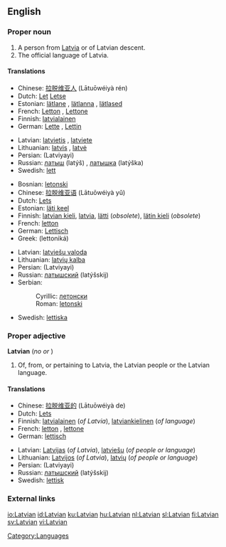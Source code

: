 ==English==

===Proper noun===
{{wikipedia}}
{{en-proper noun}}

# A person from [[Latvia]] or of Latvian descent.
# The official language of Latvia.

====Translations====
{{trans-top|person}}
*Chinese: [[拉脱维亚人]] (Lātuōwéiyà rén)
*Dutch: [[Let]] {{m}} [[Letse]] {{f}}
*Estonian: [[lätlane]] {{mf}}, [[lätlanna]] {{f}}, [[lätlased]] {{p}}
*French: [[Letton]] {{m}}, [[Lettone]] {{f}}
*Finnish: [[latvialainen]]
*German: [[Lette]] {{m}}, [[Lettin]] {{f}}
{{trans-mid}}
*Latvian: [[latvietis]] {{m}}, [[latviete]] {{f}}
*Lithuanian: [[latvis]] {{m}}, [[latvė]] {{f}}
*Persian: {{FAchar|[[لاتویایی]]}} (Latviyayi)
*Russian: [[латыш]] (latýš) {{m}}, [[латышка]] (latýška) {{f}}
*Swedish: [[lett]] {{c}}
{{trans-bottom}}

{{trans-top|language}}
*Bosnian: [[letonski#Bosnian|letonski]] {{m}}
*Chinese: [[拉脱维亚语]] (Lātuōwéiyà yǔ)
*Dutch: [[Lets]]
*Estonian: [[läti keel]]
*Finnish: [[latvian kieli]], [[latvia]], [[lätti]] (''obsolete''), [[lätin kieli]] (''obsolete'')
*French: [[letton]] {{m}}
*German: [[Lettisch]] {{n}}
*Greek: {{t|el|λεττονικά|n|p}} (lettoniká)
{{trans-mid}}
*Latvian: [[latviešu valoda]] {{f}}
*Lithuanian: [[latvių kalba]]
*Persian: {{FAchar|[[لاتویایی]]}} (Latviyayi)
*Russian: [[латышский]] (latýšskij)
*Serbian:
*:Cyrillic: [[летонски#Serbian|летонски]] {{m}}
*:Roman: [[letonski#Serbian|letonski]] {{m}}
*Swedish: [[lettiska]]
{{trans-bottom}}

===Proper adjective===
{{rfc-header|Proper adjective}}
'''Latvian''' (''no'' {{compar}} ''or'' {{superl}})
# Of, from, or pertaining to Latvia, the Latvian people or the Latvian language.

====Translations====
{{trans-top|pertaining to Latvia or the Latvian language}}
*Chinese: [[拉脱维亚的]] (Lātuōwéiyà de)
*Dutch: [[Lets]]
*Finnish: [[latvialainen]] (''of Latvia''), [[latviankielinen]] (''of language'')
*French: [[letton]] {{m}}, [[lettone]] {{f}}
*German: [[lettisch]]
{{trans-mid}}
*Latvian: [[Latvijas]] (''of Latvia''), [[latviešu]] (''of people or language'')
*Lithuanian: [[Latvijos]] (''of Latvia''), [[latvių]] (''of people or language'')
*Persian: {{FAchar|[[لاتویایی]]}} (Latviyayi)
*Russian: [[латышский]] (latýšskij)
*Swedish: [[lettisk]]
{{trans-bottom}}

===External links===
{{ethnologue|code=lav}}

{{interwiktionary|code=lv}}

[[Category:Languages]]

[[io:Latvian]]
[[id:Latvian]]
[[ku:Latvian]]
[[hu:Latvian]]
[[nl:Latvian]]
[[sl:Latvian]]
[[fi:Latvian]]
[[sv:Latvian]]
[[vi:Latvian]]